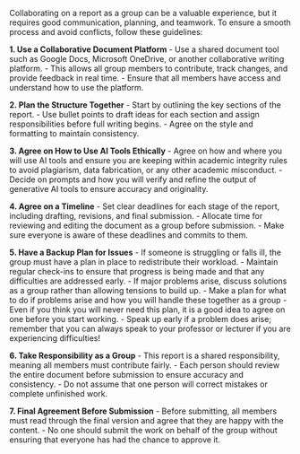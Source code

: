 Collaborating on a report as a group can be a valuable experience, but it requires good communication, planning, and teamwork. To ensure a smooth process and avoid conflicts, follow these guidelines:

**1. Use a Collaborative Document Platform**
- Use a shared document tool such as Google Docs, Microsoft OneDrive, or another collaborative writing platform.
- This allows all group members to contribute, track changes, and provide feedback in real time.
- Ensure that all members have access and understand how to use the platform.

**2. Plan the Structure Together**
- Start by outlining the key sections of the report.
- Use bullet points to draft ideas for each section and assign responsibilities before full writing begins.
- Agree on the style and formatting to maintain consistency.

**3. Agree on How to Use AI Tools Ethically**
- Agree on how and where you will use AI tools and ensure you are keeping within academic integrity rules to avoid plagiarism, data fabrication, or any other academic misconduct.
- Decide on prompts and how you will verify and refine the output of generative AI tools to ensure accuracy and originality.

**4. Agree on a Timeline**
- Set clear deadlines for each stage of the report, including drafting, revisions, and final submission.
- Allocate time for reviewing and editing the document as a group before submission.
- Make sure everyone is aware of these deadlines and commits to them.

**5. Have a Backup Plan for Issues**
- If someone is struggling or falls ill, the group must have a plan in place to redistribute their workload.
- Maintain regular check-ins to ensure that progress is being made and that any difficulties are addressed early.
- If major problems arise, discuss solutions as a group rather than allowing tensions to build up.
- Make a plan for what to do if problems arise and how you will handle these together as a group
    - Even if you think you will never need this plan, it is a good idea to agree on one before you start working.
- Speak up early if a problem does arise; remember that you can always speak to your professor or lecturer if you are experiencing difficulties!

**6. Take Responsibility as a Group**
- This report is a shared responsibility, meaning all members must contribute fairly.
- Each person should review the entire document before submission to ensure accuracy and consistency.
- Do not assume that one person will correct mistakes or complete unfinished work.

**7. Final Agreement Before Submission**
- Before submitting, all members must read through the final version and agree that they are happy with the content.
- No one should submit the work on behalf of the group without ensuring that everyone has had the chance to approve it.
